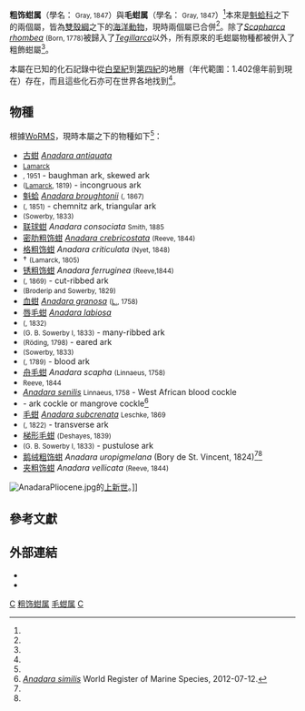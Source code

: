 {{Automatic Taxobox
| taxon = Anadara
| image = Anadara granosa.jpg
| image_caption = 大量[[Anadara_granosa|Anadara granosa]]的活个体按海鲜出售
| image2 = Arcidae - Anadara diluvii.JPG
| image2_caption = ''Anadara diluvii''的化石
| authority = Gray, 1847
| subdivision_ranks = [[屬_(生物)|屬]]
| subdivision = [[#物種|見內文]]
}}

'''粗饰蚶属'''（學名：{{lang|la|'''''Anadara'''''}} <small>Gray, 1847</small>）與'''毛蚶属'''（學名：{{lang|la|'''''Scapharca'''''}} <small>Gray, 1847</small>）<ref name="WoRMS_204489" />本來是[[魁蛤科|魁蛤科]]之下的兩個屬，皆為[[雙殼綱|雙殼綱]]之下的[[海洋動物|海洋動物]]，現時兩個屬已合併<ref name="Silina 2006" />。除了''[[Scapharca_rhombea|Scapharca rhombea]]'' <small>(Born, 1778)</small>被歸入了''[[Tegillarca|Tegillarca]]''以外，所有原來的毛蚶屬物種都被併入了粗飾蚶屬<ref name="WoRMS_204489" />。

本屬在已知的化石記錄中從[[白堊紀|白堊紀]]到[[第四紀|第四紀]]的地層（年代範圍：1.402億年前到現在）存在，而且這些化石亦可在世界各地找到<ref name="Fossilworks_111526" />。

== 物種 ==
根據[[WoRMS|WoRMS]]，現時本屬之下的物種如下<ref name="WoRMS_204489" />：
* [[古蚶|古蚶]] ''[[Anadara_antiquata|Anadara antiquata]]''
* ''{{tsl|nl|Anadara auriculata|}}'' <small>[[Lamarck|Lamarck]]</small>    
* ''{{tsl|en|Anadara baughmani|}}'' <small>{{tsl|en|Leo George Hertlein||Hertlein}}, 1951</small> - baughman ark, skewed ark   
* ''{{tsl|en|Anadara brasiliana|}}'' <small>([[Lamarck|Lamarck]], 1819)</small> - incongruous ark 
* [[魁蛤|魁蛤]] ''[[Anadara_broughtonii|Anadara broughtonii]]'' <small>({{tsl|en|Schrenck|}}, 1867)</small>
* ''{{tsl|en|Anadara chemnitzii|}}'' <small>({{tsl|en|Rodolfo Amando Philippi||Philippi}}, 1851)</small> - chemnitz ark, triangular ark   
* ''{{tsl|nl|Anadara concinna|}}'' <small>(Sowerby, 1833)</small>
* [[联球蚶|联球蚶]] ''Anadara consociata'' <small>Smith, 1885</small>
* [[密肋粗饰蚶|密肋粗饰蚶]] ''[[Anadara_crebricostata|Anadara crebricostata]]'' <small>(Reeve, 1844)</small>
* [[格粗饰蚶|格粗饰蚶]] ''Anadara criticulata'' <small>(Nyet, 1848)</small>
* † ''{{tsl|en|Anadara diluvii|}}'' <small>(Lamarck, 1805) </small>
* [[锈粗饰蚶|锈粗饰蚶]] ''Anadara ferruginea'' <small>(Reeve,1844)</small>
* ''{{tsl|en|Anadara floridana|}}'' <small>({{tsl|en|Timothy Abbott Conrad||Conrad}}, 1869)</small> - cut-ribbed ark   
* ''{{tsl|nl|Anadara grandis|}}'' <small>(Broderip and Sowerby, 1829)</small> 
* [[血蚶|血蚶]] ''[[Anadara_granosa|Anadara granosa]]'' <small>([[林奈|L.]], 1758)</small>
* [[唇毛蚶|唇毛蚶]] ''[[Anadara_labiosa|Anadara labiosa]]''
* ''{{tsl|sv|Anadara lienosa|}}'' <small>({{tsl|en|Thomas Say||Say}}, 1832)</small>    
* ''{{tsl|nl|Anadara multicostata|}}'' <small>(G. B. Sowerby I, 1833)</small> - many-ribbed ark   
* ''{{tsl|en|Anadara notabilis|}}'' <small>(Röding, 1798)</small> - eared ark   
* ''{{tsl|nl|Anadara nux|}}'' <small>(Sowerby, 1833)</small>    
* ''{{tsl|en|Anadara ovalis|}}'' <small>({{tsl|en|Jean Guillaume Bruguière||Bruguiere}}, 1789)</small> - blood ark
* [[舟毛蚶|舟毛蚶]] ''Anadara scapha'' <small>(Linnaeus, 1758)</small>
* ''{{tsl|sv|Anadara secticostata|}}'' <small>Reeve, 1844</small>    
* ''[[Anadara_senilis|Anadara senilis]]'' <small>Linnaeus, 1758</small> - West African blood cockle
* ''{{tsl|nl|Anadara similis|}}'' - ark cockle or mangrove cockle<ref>[http://www.marinespecies.org/aphia.php?p=taxdetails&id=504295 ''Anadara similis''] World Register of Marine Species, 2012-07-12.</ref>
* [[毛蚶|毛蚶]] ''[[Anadara_subcrenata|Anadara subcrenata]]'' <small>Leschke, 1869</small>
* ''{{tsl|en|Anadara transversa|}}'' <small>({{tsl|en|Thomas Say||Say}}, 1822)</small> - transverse ark 
* [[梯形毛蚶|梯形毛蚶]] ''{{tsl|en|Anadara trapezia|}}'' <small>(Deshayes, 1839)</small> 
* ''{{tsl|es|Anadara tuberculosa|}}'' <small>(G. B. Sowerby I, 1833)</small> - pustulose ark
* [[鹅绒粗饰蚶|鹅绒粗饰蚶]] ''Anadara uropigmelana'' (Bory de St. Vincent, 1824)<ref name="shelldoc_420090220032_03" /><ref name="shelldoc_720090224024" />
* [[夹粗饰蚶|夹粗饰蚶]] ''Anadara vellicata'' <small>(Reeve, 1844)</small>
[[Image:AnadaraPliocene.jpg|thumb]]的[[上新世|上新世]]。]]

==參考文獻==
{{reflist |refs=
<ref name="Fossilworks_111526">{{cite web
 |url=http://fossilworks.org/bridge.pl?a=taxonInfo&taxon_no=111526
 |title=Anadara (Cunearca) telemba
 |work=[[Fossilworks|Fossilworks]] }}</ref>
<ref name="shelldoc_420090220032_03">{{cite book
 |url=http://shell.sinica.edu.tw/chinese/documentquery_c.php?No=420090220032_03
 |author=[[李鳳蘭_(生物學家)|李鳳蘭]]
 |year=1983
 |volume=1 |pages=31-46
 |chapter=II.粗飾蚶亞科
 |title=中國近海蚶科的研究
 |journal=中國貝類學會-貝類學論文集 }}</ref>
<ref name="shelldoc_720090224024">{{cite book
 |url=http://shell.sinica.edu.tw/chinese/documentquery_c.php?No=720090224024
 |first1=Donald T |last1=Bosch
 |first2=S Peter  |last2=Dance
 |first3=Robert G |last3=Moolenbeek 
 |first4=P Graham |last4=Oliver
 |year=1995
 |title=Seashells of eastern Arabia
 |publisher=Motivate Publishing |location=[[Dubai|Dubai]]
 |pages=296pp. |isbn=1 873544 64 2 }}</ref>
<ref name="Silina 2006">{{cite journal
 |url=http://www.springerlink.com/content/ex52130672341261/
 |first=Alla V.
 |last=Silina
 |year=2006
 |title=Spatial heterogeneity and long-term changes in bivalve Anadara broughtoni population: influence of river run-off and fishery
 |journal=Ocean Science Journal
 |volume=41
 |issue=4
 |pages=211
 |doi=10.1007/BF03020624
 }}{{Dead link|date=2020年3月 |bot=InternetArchiveBot |fix-attempted=yes }}</ref>
<ref name="WoRMS_204489">{{cite WoRMS
 |id=204489 |authorlink=WoRMS
 |last1=Marshall      |first1=Bruce
 |last2=Bouchet       |first2=Philippe
 |last3=Appeltans     |first3=Ward
 |last4=Vanden Berghe |first4=Edward
 |title=Scapharca Gray, 1847 
 |date=2015-06-07 |accessdate=2017-01-16 }}</ref>
}}

==外部連結==
* {{ITIS |id=79337 |taxon=''Anadara''}}
* {{cite book |first=Arthur William Baden |last=Powell |title=New Zealand Mollusca |publisher=[[HarperCollins|William Collins Publishers Ltd]] |location=[[奧克蘭_(紐西蘭)|Auckland]], [[New_Zealand|New Zealand]] |year=1979 |isbn=0-00-216906-1 }}
{{taxonbar}}

[[Category:魁蛤科|C]]
[[Category:粗饰蚶属|]]
[[Category:毛蚶属|]]
[[Category:_1847年描述的分类群|C]]